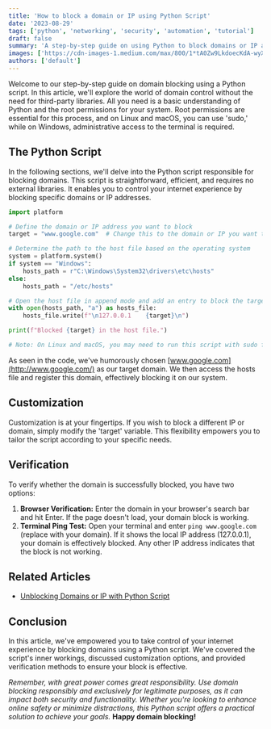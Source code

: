 ```yaml
---
title: 'How to block a domain or IP using Python Script'
date: '2023-08-29'
tags: ['python', 'networking', 'security', 'automation', 'tutorial']
draft: false
summary: 'A step-by-step guide on using Python to block domains or IP addresses by modifying the hosts file, including verification methods and customization options.'
images: ['https://cdn-images-1.medium.com/max/800/1*tA0Zw9LkdoecKdA-wyXIjg.jpeg']
authors: ['default']
---
```


Welcome to our step-by-step guide on domain blocking using a Python script. In this article, we'll explore the world of domain control without the need for third-party libraries. All you need is a basic understanding of Python and the root permissions for your system. Root permissions are essential for this process, and on Linux and macOS, you can use 'sudo,' while on Windows, administrative access to the terminal is required.

## The Python Script

In the following sections, we'll delve into the Python script responsible for blocking domains. This script is straightforward, efficient, and requires no external libraries. It enables you to control your internet experience by blocking specific domains or IP addresses.

```python
import platform

# Define the domain or IP address you want to block
target = "www.google.com"  # Change this to the domain or IP you want to block

# Determine the path to the host file based on the operating system
system = platform.system()
if system == "Windows":
    hosts_path = r"C:\Windows\System32\drivers\etc\hosts"
else:
    hosts_path = "/etc/hosts"

# Open the host file in append mode and add an entry to block the target
with open(hosts_path, "a") as hosts_file:
    hosts_file.write(f"\n127.0.0.1    {target}\n")

print(f"Blocked {target} in the host file.")

# Note: On Linux and macOS, you may need to run this script with sudo for write access to /etc/hosts.
```

As seen in the code, we've humorously chosen [www.google.com](http://www.google.com/) as our target domain. We then access the hosts file and register this domain, effectively blocking it on our system.

## Customization

Customization is at your fingertips. If you wish to block a different IP or domain, simply modify the 'target' variable. This flexibility empowers you to tailor the script according to your specific needs.

## Verification

To verify whether the domain is successfully blocked, you have two options:

1. **Browser Verification:** Enter the domain in your browser's search bar and hit Enter. If the page doesn't load, your domain block is working.
2. **Terminal Ping Test:** Open your terminal and enter `ping www.google.com` (replace with your domain). If it shows the local IP address (127.0.0.1), your domain is effectively blocked. Any other IP address indicates that the block is not working.

## Related Articles

- [Unblocking Domains or IP with Python Script](https://ysrazsingh.medium.com/unblocking-domains-or-ip-with-python-script-99afc6dbc635)

## Conclusion

In this article, we've empowered you to take control of your internet experience by blocking domains using a Python script. We've covered the script's inner workings, discussed customization options, and provided verification methods to ensure your block is effective.

_Remember, with great power comes great responsibility. Use domain blocking responsibly and exclusively for legitimate purposes, as it can impact both security and functionality. Whether you're looking to enhance online safety or minimize distractions, this Python script offers a practical solution to achieve your goals._ **Happy domain blocking!**
